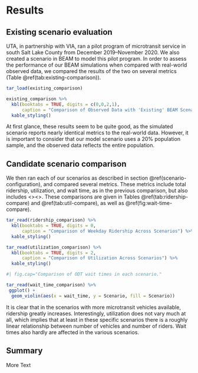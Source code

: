 # Results

## Existing scenario evaluation
UTA, in partnership with VIA, ran a pilot program of microtransit service in south Salt Lake County from December 2019--November 2020. We also created a scenario in BEAM to model this pilot program. In order to assess the performance of our BEAM simulations when compared with real-world observed data, we compared the results of the two on several metrics (Table \@ref(tab:existing-comparison)).

```r
tar_load(existing_comparison)

existing_comparison %>%
  kbl(booktabs = TRUE, digits = c(0,0,2,1),
      caption = "Comparison of Observed Data with 'Existing' BEAM Scenario") %>%
  kable_styling()
```

At first glance, these results seem to be quite good, as the simulated scenario reports nearly identical metrics to the real-world data. However, it is important to consider that our model scenario uses a 20% population sample, and the observed data reflects the entire population.


## Candidate scenario comparison
We then ran each of our scenarios as described in section \@ref(scenario-configuration), and compared several metrics. These metrics include total ridership, utilization, and wait time, as in the previous comparison, but also includes <><Other metrics><>. These comparisons are given in Tables \@ref(tab:ridership-compare) and \@ref(tab:util-compare), as well as \@ref(fig:wait-time-compare).

```r
tar_read(ridership_comparison) %>% 
  kbl(booktabs = TRUE, digits = 0,
      caption = "Comparison of Weekday Ridership Across Scenarios") %>% 
  kable_styling()
```

```r
tar_read(utilization_comparison) %>% 
  kbl(booktabs = TRUE, digits = 2,
      caption = "Comparison of Utilization Across Scenarios") %>% 
  kable_styling()
```

```r
#| fig.cap="Comparison of ODT wait times in each scenario."

tar_read(wait_time_comparison) %>% 
 ggplot() +
  geom_violin(aes(x = wait_time, y = Scenario, fill = Scenario))
```


It is clear that in the scenarios with more microtransit vehicles available, ridership greatly increases. Interestingly, utilization does not vary much at all, which implies that at least in these specific scenarios there is a roughly linear relationship between number of vehicles and number of riders. Wait times also hardly are affected in the various scenarios.

## Summary

More Text
